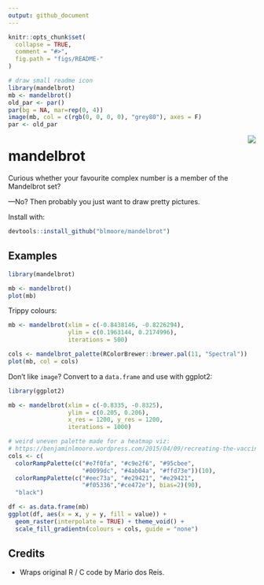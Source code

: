 ```yaml
---
output: github_document
---
```


<!-- README.md is generated from README.Rmd. Please edit that file -->

```r
knitr::opts_chunk$set(
  collapse = TRUE,
  comment = "#>",
  fig.path = "figs/README-"
)
```

```r
# draw small readme icon
library(mandelbrot)
mb <- mandelbrot()
old_par <- par()
par(bg = NA, mar=rep(0, 4))
image(mb, col = c(rgb(0, 0, 0, 0), "grey80"), axes = F)
par <- old_par
```
<img align="right" src="figs/icon-1.png">

# mandelbrot

Curious whether your favourite complex number is a member
of the Mandelbrot set? 

—No? Then probably you just want to draw pretty pictures.

Install with:

```r
devtools::install_github("blmoore/mandelbrot")
```

## Examples

```r
library(mandelbrot)

mb <- mandelbrot()
plot(mb)
```

Trippy colours:
```r
mb <- mandelbrot(xlim = c(-0.8438146, -0.8226294),
                 ylim = c(0.1963144, 0.2174996), 
                 iterations = 500)

cols <- mandelbrot_palette(RColorBrewer::brewer.pal(11, "Spectral"))
plot(mb, col = cols)
```

Don't like `image`? Convert to a `data.frame` and use with ggplot2:

```r
library(ggplot2)

mb <- mandelbrot(xlim = c(-0.8335, -0.8325),
                 ylim = c(0.205, 0.206), 
                 x_res = 1200, y_res = 1200,
                 iterations = 1000)

# weird uneven palette made for a heatmap viz:
# https://benjaminlmoore.wordpress.com/2015/04/09/recreating-the-vaccination-heatmaps-in-r/
cols <- c(
  colorRampPalette(c("#e7f0fa", "#c9e2f6", "#95cbee",
                     "#0099dc", "#4ab04a", "#ffd73e"))(10),
  colorRampPalette(c("#eec73a", "#e29421", "#e29421", 
                     "#f05336","#ce472e"), bias=2)(90), 
  "black")

df <- as.data.frame(mb)
ggplot(df, aes(x = x, y = y, fill = value)) +
  geom_raster(interpolate = TRUE) + theme_void() +
  scale_fill_gradientn(colours = cols, guide = "none")

```

## Credits

* Wraps original R / C code by Mario dos Reis.
